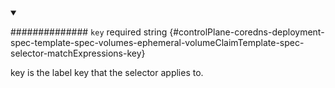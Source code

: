 
<details className="config-field" data-expandable="false" open>
<summary>

############## `key` <span className="config-field-required" data-required="false">required</span> <span className="config-field-type">string</span> <span className="config-field-default"></span> <span className="config-field-enum"></span> {#controlPlane-coredns-deployment-spec-template-spec-volumes-ephemeral-volumeClaimTemplate-spec-selector-matchExpressions-key}

key is the label key that the selector applies to.

</summary>



</details>

